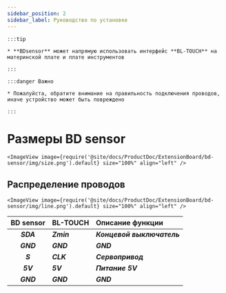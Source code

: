 ```yaml
---
sidebar_position: 2
sidebar_label: Руководство по установке
---
```



    :::tip

    * **BDsensor** может напрямую использовать интерфейс **BL-TOUCH** на материнской плате и плате инструментов

    :::

    :::danger Важно

    * Пожалуйста, обратите внимание на правильность подключения проводов, иначе устройство может быть повреждено

    :::

# Размеры BD sensor


    <ImageView image={require('@site/docs/ProductDoc/ExtensionBoard/bd-sensor/img/size.png').default} size="100%" align="left" />

## Распределение проводов

    <ImageView image={require('@site/docs/ProductDoc/ExtensionBoard/bd-sensor/img/line.png').default} size="100%" align="left" />

|      BD sensor    |  BL-TOUCH  |  Описание функции |
| :---------------: | :--------- |:--------- |
|    ***SDA***    | ***Zmin*** | ***Концевой выключатель***  |
|    ***GND***    | ***GND***  | ***GND*** |
|    ***S***      | ***CLK***  | ***Сервопривод***  |
|    ***5V***     | ***5V***   | ***Питание 5V***  |
|    ***GND***    | ***GND***  | ***GND***  |



